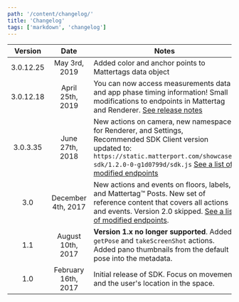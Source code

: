 ```yaml
---
path: '/content/changelog/'
title: 'Changelog'
tags: ['markdown', 'changelog']
---
```


|  Version  |        Date         | Notes                                                                                                                                                                                                                              |
| :-------: | :-----------------: | ---------------------------------------------------------------------------------------------------------------------------------------------------------------------------------------------------------------------------------- |
| 3.0.12.25 |    May 3rd, 2019    | Added color and anchor points to Mattertags data object                                                                                                                                                                            |
| 3.0.12.18 |  April 25th, 2019   | You can now access measurements data and app phase timing information! Small modifications to endpoints in Mattertag and Renderer. [See release notes](release-notes.html)                                                         |
| 3.0.3.35  |   June 27th, 2018   | New actions on camera, new namespaces for Renderer, and Settings, Recommended SDK Client version updated to: `https://static.matterport.com/showcase-sdk/1.2.0-0-g1d0799d/sdk.js` [See a list of modified endpoints](upgrade.html) |
|    3.0    | December 4th, 2017  | New actions and events on floors, labels, and Mattertag™ Posts. New set of reference content that covers all actions and events. Version 2.0 skipped. [See a list of modified endpoints](upgrade.html).                            |
|    1.1    |  August 10th, 2017  | **Version 1.x no longer supported**. Added `getPose` and `takeScreenShot` actions. <br/>Added pano thumbnails from the default pose into the metadata.                                                                             |
|    1.0    | February 16th, 2017 | Initial release of SDK. Focus on movement and the user's location in the space.                                                                                                                                                    |
